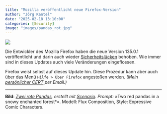 ```yaml
---
title: "Mozilla veröffentlicht neue Firefox-Version"
author: "Jörg Kantel"
date: "2025-02-18 13:10:00"
categories: [Security]
image: "images/pandas_rot.jpg"
---
```


[![](images/pandas_rot-b.jpg)](https://www.flickr.com/photos/schockwellenreiter/54252800973/)

Die Entwickler des Mozilla Firefox haben die neue Version 135.0.1 veröffentlicht und darin auch wieder [Sicherheitslücken](https://www.mozilla.org/en-US/firefox/135.0.1/releasenotes/) behoben. Wie immer sind in dieses Updates auch viele Veränderungen eingeflossen.

Firefox weist selbst auf dieses Update hin. Diese Prozedur kann aber auch über das Menü `Hilfe > Über Firefox` angestoßen werden. *(Mein [persönlicher CERT](https://wwwuser.gwdguser.de/~mreiman1/) per Email.)*

---

**Bild**: *[Zwei rote Pandas](https://www.flickr.com/photos/schockwellenreiter/54252800973/), erstellt mit [Scenario](http://cognitiones.kantel-chaos-team.de/technikgeschichte/rechnerundnetze/scenario.html). Prompt: »*Two red pandas in a snowy enchanted forest*«. Modell: Flux Composition, Style: Expressive Comic Characters.